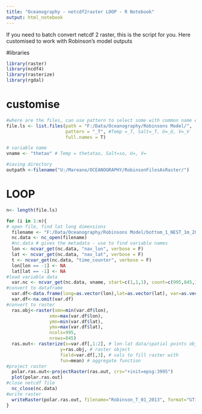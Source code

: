 ```yaml
---
title: "Oceanography - netcdf2raster LOOP - R Notebook"
output: html_notebook
---
```


If you need to batch convert netcdf 2 raster, this is the script for you. Here customised to work with Robinson's model outputs

#libraries

```r
library(raster)
library(ncdf4)
library(rasterize)
library(rgdal)
```

# customise

```r
#where are the files, can use pattern to select some with common name element
file.ls <- list.files(path = "F:/Data/Oceanography/Robinsons Model/",
                      pattern = "_T", #Temp =_T, Salt=_T, U=_U, V=_V
                      full.names = T)

# variable name
vname <- "thetao" # Temp = thetatao, Salt=so, U=, V=

#saving directory
outpath <-filename("U:/Mareano/OCEANOGRAPHY/RobinsonFilesAsRaster/")
```


# LOOP
```r
n<- length(file.ls)

for (i in 1:n){
# open file, find lat long dimensions
  filename <- "F:/Data/Oceanography/Robinsons Model/bottom_1_NEST_1m_20130101_20131231_grid_T.nc"
  nc.data <- nc_open(filename)
  #nc.data # gives the metadata - use to find variable names
  lon <- ncvar_get(nc.data, "nav_lon", verbose = F)
  lat <- ncvar_get(nc.data, "nav_lat", verbose = F)
  t <- ncvar_get(nc.data, "time_counter", verbose = F)
  lon[lon == -1] <- NA
  lat[lat == -1] <- NA
#load variable data
  var.nc <- ncvar_get(nc.data, vname, start=c(1,1,1), count=c(995,845,1))
#convert to dataframe
  var.df<-data.frame(long=as.vector(lon),lat=as.vector(lat), var=as.vector(var.nc))
  var.df<-na.omit(var.df)
#convert to raster
  ras.obj<-raster(xmn=min(var.df$lon),
                xmx=max(var.df$lon),
                ymn=min(var.df$lat),
                ymx=max(var.df$lat),
                ncols=995,
                nrows=845)
  ras.out<- rasterize(x=var.df[,1:2], # lon-lat data/spatial points object
                    y=ras.obj, # raster object
                    field=var.df[,3], # vals to fill raster with
                    fun=mean) # aggregate function
#project raster
  polar.ras.out<-projectRaster(ras.out, crs="+init=epsg:3995")
  plot(polar.ras.out)
#close netcdf file
  nc_close(nc.data)
#write raster
  writeRaster(polar.ras.out, filename="Robinson_T_01_2013", format="GTiff", overwrite=T)
}

```

